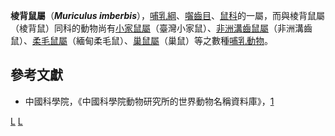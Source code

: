{{Automatic taxobox
| taxon = Muriculus
| status = EN | status_system = IUCN3.1
| image = 
| image_caption = 
| authority = Thomas, 1903
| species = '''''M. imberbis'''''
| binomial = ''Muriculus imberbis''
| binomial_authority = ([[Eduard_Rüppell|Rüppell]], 1842)
| synonyms =
}}

'''棱背鼠屬'''（'''''Muriculus imberbis'''''），[[哺乳綱|哺乳綱]]、[[囓齒目|囓齒目]]、[[鼠科|鼠科]]的一屬，而與棱背鼠屬（棱背鼠）同科的動物尚有[[小家鼠屬|小家鼠屬]]（臺灣小家鼠）、[[非洲溝齒鼠屬|非洲溝齒鼠屬]]（非洲溝齒鼠）、[[柔毛鼠屬|柔毛鼠屬]]（緬甸柔毛鼠）、[[巢鼠屬|巢鼠屬]]（巢鼠）等之數種[[哺乳動物|哺乳動物]]。

==參考文獻==
*中國科學院，《中國科學院動物研究所的世界動物名稱資料庫》，[https://web.archive.org/web/20050718232917/http://vzd.brim.ac.cn/division/fauna/index.asp]
{{Taxonbar|from=Q257661}}

[[Category:鼠亚科|L]]
[[Category:1903年描述的分类群|L]]
